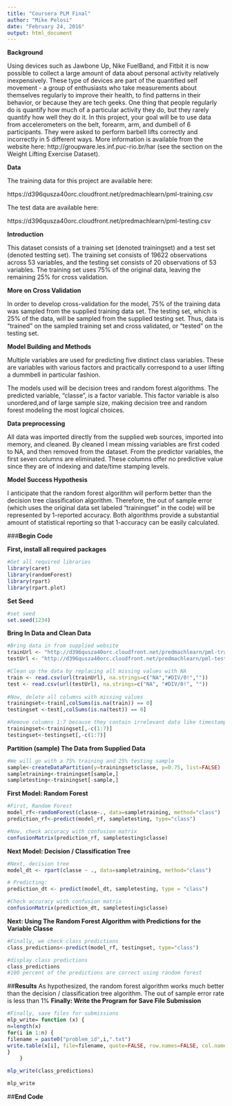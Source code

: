 ---
title: "Coursera PLM Final"
author: "Mike Pelosi"
date: "February 24, 2016"
output: html_document
---

**Background**

Using devices such as Jawbone Up, Nike FuelBand, and Fitbit it is now possible to collect a large amount of data about personal activity relatively inexpensively. These type of devices are part of the quantified self movement - a group of enthusiasts who take measurements about themselves regularly to improve their health, to find patterns in their behavior, or because they are tech geeks. One thing that people regularly do is quantify how much of a particular activity they do, but they rarely quantify how well they do it. In this project, your goal will be to use data from accelerometers on the belt, forearm, arm, and dumbell of 6 participants. They were asked to perform barbell lifts correctly and incorrectly in 5 different ways. More information is available from the website here: http://groupware.les.inf.puc-rio.br/har (see the section on the Weight Lifting Exercise Dataset).

**Data**

The training data for this project are available here:

https://d396qusza40orc.cloudfront.net/predmachlearn/pml-training.csv

The test data are available here:

https://d396qusza40orc.cloudfront.net/predmachlearn/pml-testing.csv

**Introduction**

This dataset consists of a training set (denoted trainingset) and a test set (denoted testting set). The training set consists of 19622 observations across 53 variables, and the testing set consists of 20 observations of 53 variables. The training set uses 75% of the original data, leaving the remaining 25% for cross validation.

**More on Cross Validation**


In order to develop cross-validation for the model, 75% of the training data was sampled from the supplied training data set. The testing set, which is 25% of the data, will be sampled from the supplied testing set. Thus, data is "trained" on the sampled training set and cross validated, or "tested" on the testing set.

**Model Building and Methods**


Multiple variables are used for predicting five distinct class variables. These are variables with various factors and practically correspond to a user lifting a dummbell in particular fashion.

The models used will be decision trees and random forest algorithms. The predicted variable, "classe", is a factor variable. This factor variable is also unordered,and of large sample size, making decision tree and random forest modeling the most logical choices.

**Data preprocessing**


All data was imported directly from the supplied web sources, imported into memory, and cleaned. By cleaned I mean missing variables are first coded to NA, and then removed from the dataset. 
From the predictor variables, the first seven columns are eliminated. These columns offer no predictive value since they are of indexing and date/time stamping levels. 

**Model Success Hypothesis**


I anticipate that the random forest algorithm will perform better than the decision tree classification algorithm. Therefore, the out of sample error (which uses the original data set labeled "trainingset" in the code) will be represented by 1-reported accuracy. Both algorithms provide a substantial amount of statistical reporting so that 1-accuracy can be easily calculated.

###**Begin Code**


**First, install all required packages**
```{r}
#Get all required libraries
library(caret)
library(randomForest)
library(rpart)
library(rpart.plot)
```

**Set Seed**
```{r}
#set seed
set.seed(1234)
```

**Bring In Data and Clean Data**
```{r}
#Bring data in from supplied website
trainUrl <- "http://d396qusza40orc.cloudfront.net/predmachlearn/pml-training.csv"
testUrl <- "http://d396qusza40orc.cloudfront.net/predmachlearn/pml-testing.csv"

#Clean up the data by replacing all missing values with NA
train <- read.csv(url(trainUrl), na.strings=c("NA","#DIV/0!",""))
test <- read.csv(url(testUrl), na.strings=c("NA", "#DIV/0!", ""))
 
#Now, delete all columns with missing values
trainingset<-train[,colSums(is.na(train)) == 0]
testingset <-test[,colSums(is.na(test)) == 0]

#Remove columns 1:7 because they contain irrelevant data like timestamp and index
trainingset<-trainingset[,-c(1:7)]
testingset<-testingset[,-c(1:7)]
```

**Partition (sample) The Data from Supplied Data**
```{r}
#We will go with a 75% training and 25% testing sample
sample<-createDataPartition(y=trainingset$classe, p=0.75, list=FALSE)
sampletraining<-trainingset[sample,]
sampletesting<-trainingset[-sample,]
```

**First Model: Random Forest**
```{r}
#First, Random Forest
model_rf<-randomForest(classe~., data=sampletraining, method="class")
prediction_rf<-predict(model_rf, sampletesting, type="class")

#Now, check accuracy with confusion matrix
confusionMatrix(prediction_rf, sampletesting$classe)
```
**Next Model: Decision / Classification Tree**
```{r}
#Next, decision tree
model_dt <- rpart(classe ~ ., data=sampletraining, method="class")

# Predicting:
prediction_dt <- predict(model_dt, sampletesting, type = "class")

#Check accuracy with confusion matrix 
confusionMatrix(prediction_dt, sampletesting$classe)
```
**Next: Using The Random Forest Algorithm with Predictions for the Variable Classe**
```{r}
#Finally, we check class predictions 
class_predictions<-predict(model_rf, testingset, type="class")

#display class predictions
class_predictions
#100 percent of the predictions are correct using random forest
```
##**Results**
As hypothesized, the random forest algorithm works much better than the decision / classification tree algorithm. The out of sample error rate is less than 1%
**Finally: Write the Program for Save File Submission**
```{r}
#Finally, save files for submissions
mlp_write= function (x) {
n=length(x)
for(i in 1:n) {
filename = paste0("problem_id",i,".txt")
write.table(x[i], file=filename, quote=FALSE, row.names=FALSE, col.names=FALSE)
}
	}

mlp_write(class_predictions)

mlp_write
```
##**End Code**

